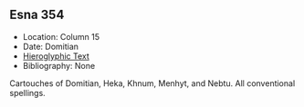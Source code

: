 ## Esna 354 {-}  
  
- Location: Column 15
- Date: Domitian 
- [Hieroglyphic Text](https://www.ifao.egnet.net/uploads/publications/enligne/Temples-Esna003.pdf#page=352){target="_blank"}  
- Bibliography: None

Cartouches of Domitian, Heka, Khnum, Menhyt, and Nebtu. All conventional spellings.